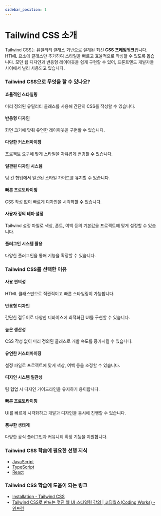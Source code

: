 ```yaml
---
sidebar_position: 1
---
```


# Tailwind CSS 소개

Tailwind CSS는 유틸리티 클래스 기반으로 설계된 최신 **CSS 프레임워크**입니다. HTML 요소에 클래스만 추가하여 스타일을 빠르고 효율적으로 작성할 수 있도록 돕습니다. 모던 웹 디자인과 반응형 레이아웃을 쉽게 구현할 수 있어, 프론트엔드 개발자들 사이에서 널리 사용되고 있습니다.

### Tailwind CSS으로 무엇을 할 수 있나요?

#### 효율적인 스타일링

미리 정의된 유틸리티 클래스를 사용해 간단히 CSS를 작성할 수 있습니다.

#### 반응형 디자인

화면 크기에 맞춰 유연한 레이아웃을 구현할 수 있습니다.

#### 다양한 커스터마이징

프로젝트 요구에 맞게 스타일을 자유롭게 변경할 수 있습니다.

#### 일관된 디자인 시스템

팀 간 협업에서 일관된 스타일 가이드를 유지할 수 있습니다.

#### 빠른 프로토타이핑

CSS 작성 없이 빠르게 디자인을 시각화할 수 있습니다.

#### 사용자 정의 테마 설정

Tailwind 설정 파일로 색상, 폰트, 여백 등의 기본값을 프로젝트에 맞게 설정할 수 있습니다.

#### 플러그인 시스템 활용

다양한 플러그인을 통해 기능을 확장할 수 있습니다.

### Tailwind CSS를 선택한 이유

#### 사용 편의성

HTML 클래스만으로 직관적이고 빠른 스타일링이 가능합니다.

#### 반응형 디자인

간단한 접두어로 다양한 디바이스에 최적화된 UI를 구현할 수 있습니다.

#### 높은 생산성

CSS 작성 없이 미리 정의된 클래스로 개발 속도를 증가시킬 수 있습니다.

#### 유연한 커스터마이징

설정 파일로 프로젝트에 맞게 색상, 여백 등을 조정할 수 있습니다.

#### 디자인 시스템 일관성

팀 협업 시 디자인 가이드라인을 유지하기 용이합니다.

#### 빠른 프로토타이핑

UI를 빠르게 시각화하고 개발과 디자인을 동시에 진행할 수 있습니다.

#### 풍부한 생태계

다양한 공식 플러그인과 커뮤니티 확장 기능을 지원합니다.

### Tailwind CSS 학습에 필요한 선행 지식

- [JavaScript](../javascript)
- [TypeScript](../typescript)
- [React](../react)

### Tailwind CSS 학습에 도움이 되는 링크

- [Installation - Tailwind CSS](https://tailwindcss.com/docs/installation)
- [Tailwind CSS로 만드는 멋진 웹 UI 스타일링 강의 | 코딩웍스(Coding Works) - 인프런](https://www.inflearn.com/course/tailwind-css-%EA%B0%9C%EB%B0%9C%EC%9E%90-ui%EC%8A%A4%ED%83%80%EC%9D%BC%EB%A7%81)
